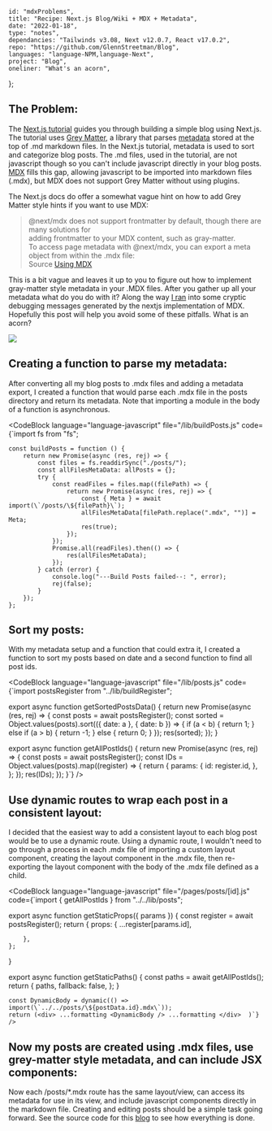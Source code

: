 
    id: "mdxProblems",
    title: "Recipe: Next.js Blog/Wiki + MDX + Metadata",
    date: "2022-01-18",
    type: "notes",
    dependancies: "Tailwinds v3.08, Next v12.0.7, React v17.0.2",
    repo: "https://github.com/GlennStreetman/Blog",
    languages: "language-NPM,language-Next",
    project: "Blog",
    oneliner: "What's an acorn",
};

## The Problem:

The [Next.js tutorial](https://nextjs.org/learn/basics/create-nextjs-app?utm_source=next-site&utm_medium=nav-cta&utm_campaign=next-website)
guides you through building a simple blog using Next.js. The tutorial uses [Grey Matter](https://www.npmjs.com/package/gray-matter), a library that parses
[metadata](https://nextjs.org/learn/basics/assets-metadata-css/metadata) stored at the top of .md markdown files. In the Next.js tutorial, metadata is used to sort and categorize blog posts.
The .md files, used in the tutorial, are not javascript though so you can't include javascript directly in your blog posts. [MDX](https://mdxjs.com/) fills this gap, allowing javascript to be imported
into markdown files (.mdx), but MDX does not support Grey Matter without using plugins.

The Next.js docs do offer a somewhat vague hint on how to add Grey Matter style hints if you want to use MDX:

> @next/mdx does not support frontmatter by default, though there are many solutions for  
> adding frontmatter to your MDX content, such as gray-matter.  
> To access page metadata with @next/mdx, you can export a meta object from within the .mdx file:  
> Source [Using MDX](https://nextjs.org/docs/advanced-features/using-mdx#frontmatter)

This is a bit vague and leaves it up to you to figure out how to implement gray-matter style metadata in your .MDX files.
After you gather up all your metadata what do you do with it? Along the way [I ran](https://www.youtube.com/watch?v=iIpfWORQWhU) into some cryptic debugging messages generated by
the nextjs implementation of MDX. Hopefully this post will help you avoid some of these pitfalls. What is an acorn?

<Image layout="intrinsic" src="/acorn.jpg" width={700} height={200} />

## Creating a function to parse my metadata:

After converting all my blog posts to .mdx files and adding a metadata export, I created a function that would parse each .mdx file in the posts directory and return its metadata.
Note that importing a module in the body of a function is asynchronous.

<CodeBlock language="language-javascript" file="/lib/buildPosts.js" code={`import fs from "fs";

    const buildPosts = function () {
        return new Promise(async (res, rej) => {
            const files = fs.readdirSync("./posts/");
            const allFilesMetaData: allPosts = {};
            try {
                const readFiles = files.map((filePath) => {
                    return new Promise(async (res, rej) => {
                        const { Meta } = await import(\`/posts/\${filePath}\`);
                        allFilesMetaData[filePath.replace(".mdx", "")] = Meta;
                        res(true);
                    });
                });
                Promise.all(readFiles).then(() => {
                    res(allFilesMetaData);
                });
            } catch (error) {
                console.log("---Build Posts failed--: ", error);
                rej(false);
            }
        });
    };


## Sort my posts:

With my metadata setup and a function that could extra it, I created a function to sort my posts based on date and
a second function to find all post ids.

<CodeBlock language="language-javascript" file="/lib/posts.js" code={`import postsRegister from "../lib/buildRegister";

export async function getSortedPostsData() {
    return new Promise(async (res, rej) => {
        const posts = await postsRegister();
        const sorted = Object.values(posts).sort(({ date: a }, { date: b }) => {
            if (a < b) {
                return 1;
            } else if (a > b) {
                return -1;
            } else {
                return 0;
            }
        });
        res(sorted);
    });
}

export async function getAllPostIds() {
    return new Promise(async (res, rej) => {
        const posts = await postsRegister();
        const IDs = Object.values(posts).map((register) => {
            return {
                params: {
                    id: register.id,
                },
            };
        });
        res(IDs);
    });
}`} />

## Use dynamic routes to wrap each post in a consistent layout:

I decided that the easiest way to add a consistent layout to each blog post would be to use a dynamic route.
Using a dynamic route, I wouldn't need to go through a process in each .mdx file of importing a custom layout component,
creating the layout component in the .mdx file, then re-exporting the layout component with the body of the .mdx file defined as a child.

<CodeBlock language="language-javascript" file="/pages/posts/[id].js" code={`import { getAllPostIds } from "../../lib/posts";

export async function getStaticProps({ params }) {
    const register = await postsRegister();
    return {
        props: {
            ...register[params.id],

        },
    };

}

export async function getStaticPaths() {
    const paths = await getAllPostIds();
    return {
        paths,
        fallback: false,
    };
}

    const DynamicBody = dynamic(() => import(\`../../posts/\${postData.id}.mdx\`));
    return (<div> ...formatting <DynamicBody /> ...formatting </div>  )`} />

## Now my posts are created using .mdx files, use grey-matter style metadata, and can include JSX components:

Now each /posts/\*.mdx route has the same layout/view, can access its metadata for use in its view, and include javascript components directly in the markdown file. Creating and editing
posts should be a simple task going forward. See the source code for this [blog](https://github.com/GlennStreetman/Blog) to see how everything is done.
